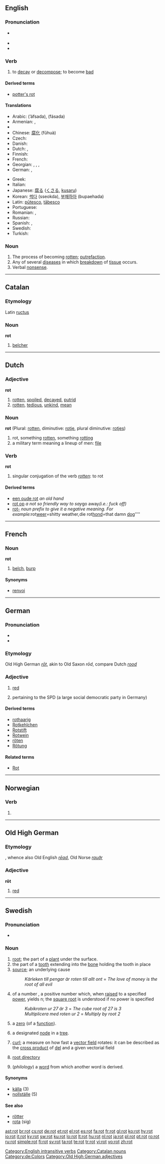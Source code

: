 {{wikipedia|dab=rot}}
{{also|Rot}}
==English==

===Pronunciation===
* {{a|GenAM}} {{IPA|[ɹɑt]}}
* {{audio|en-us-rot.ogg|Audio (US)}}
* {{rhymes|ɒt}}

===Verb===
{{en-verb|rots|rotting|rotted|rotten}}

# to [[decay]] or [[decompose]]; to become [[bad]]

====Derived terms====
* [[potter's rot]]

====Translations====
{{trans-top|to decay}}
* Arabic: {{Arab|[[افسد]]}} (’áfsada), {{Arab|[[فسد]]}} (fásada)
* Armenian: {{t-|hy|փտել|tr=p'tel|sc=Armn|xs=Armenian}}, {{t-|hy|նեխել|tr=nexel|sc=Armn|xs=Armenian}}
* {{trreq|Basque}}
* Chinese: [[腐化]] (fǔhuà)
* Czech: {{t-|cs|hnít}}
* Danish: {{t|da|rådne}}
* Dutch: {{t-|nl|rotten}}, {{t-|nl|vergaan}}
* Finnish: {{t+|fi|mädäntyä}}
* French: {{t+|fr|pourrir}}
* Georgian: {{t|ka|ლპობა|tr=lpoba|xs=Georgian}}, {{t|ka|დალპობა|tr=dalpoba|xs=Georgian}}, {{t|ka|ჩალპობა|tr=čalpoba|xs=Georgian}}, {{t|ka|ხრწნა|tr=xrts‘na|xs=Georgian}}
* German: {{t|de|verrotten}}, {{t+|de|verderben}}
{{trans-mid}}
* Greek: {{t|el|σαπίζω|tr=sapízo|sc=Grek}}
* Italian: {{t+|it|marcire}}
* Japanese: [[腐る]] ([[くさる]], [[kusaru]])
* Korean: [[썩다]] (sseokda), [[부패하아]] (bupaehada)
* Latin: [[putesco#Latin|pūtesco]], [[tabesco#Latin|tābesco]]
* Portuguese: {{t|pt|putrefazer}}
* Romanian: {{t|ro|putrezi}}, {{t|ro|descompune}}
* Russian: {{t|ru|гнить|tr=gnit’|sc=Cyrl}}
* Spanish: {{t-|es|pudrir}}, {{t|es|podrir}}
* Swedish: {{t|sv|ruttna}}
* Turkish: {{t|tr|çürümek}}
{{trans-bottom}}

===Noun===
{{en-noun}}

# The process of becoming [[rotten]]; [[putrefaction]].
# Any of several [[disease]]s in which [[breakdown]] of [[tissue]] occurs.
# Verbal [[nonsense]].

[[Category:English intransitive verbs]]

----

==Catalan==

===Etymology===
Latin [[ructus]]

===Noun===
'''rot'''

# [[belcher]]

[[Category:Catalan nouns]]

----

==Dutch==

===Adjective===
{{nl-adjcomp|rot|rotte|rotter|rottere|rotst|rotste}}
'''rot'''

# [[rotten]], [[spoiled]], [[decayed]], [[putrid]]
# [[rotten]], [[tedious]], [[unkind]], [[mean]]

===Noun===
'''rot''' {{n}} (Plural: [[rotten]], diminutive: [[rotje]], plural diminutive: [[rotjes]])

# rot, something [[rotten]], something [[rotting]]
# a military term meaning a lineup of men: [[file]]

===Verb===
'''rot'''

# singular conjugation of the verb ''[[rotten]]'': to rot

====Derived terms====
* [[een oude rot]] ''an old hand''
* [[rot op]] ''a not so friendly way to say ''go away'' (i.e.: fuck off)''
* [[rot-]] ''noun prefix to give it a negative meaning. For example: ''rot[[weer]]'' = ''shitty weather'', ''die rot[[hond]]'' = ''that damn [[dog]]''''

----

==French==

===Noun===
'''rot''' {{m}}

# [[belch]], [[burp]]

====Synonyms====
* [[renvoi]]

----

==German==

===Pronunciation===
* {{audio|De-rot.ogg|audio}}
* {{IPA|[ʁoːt]|lang=de}}

===Etymology===
Old High German ''[[rōt]]'', akin to Old Saxon ''rōd'', compare Dutch ''[[rood]]''

===Adjective===
{{de-adj|comparative=röter|superlative=rötesten}}

# [[red]]
# {{context|politics|Germany|lang=de}} pertaining to the SPD (a large social democratic party in Germany)

====Derived terms====
* [[rothaarig]]
* [[Rotkehlchen]]
* [[Rotstift]]
* [[Rotwein]]
* [[röten]]
* [[Rötung]]

====Related terms====
* [[Rot]]

[[Category:de:Colors]]

----

==Norwegian==

===Verb===
{{no-verb form}}

# {{form of|[[imperative]]|[[rote#Norwegian|rote]]|lang=no}}

----

==Old High German==

===Etymology===
{{proto|Germanic|raudhaz|lang=goh}}, whence also Old English ''[[rēad]]'', Old Norse ''[[rauðr]]''

===Adjective===
'''rōt'''

# [[red]]

[[Category:Old High German adjectives]]

----

==Swedish==

===Pronunciation===
* {{audio|Sv-en rot.ogg|audio}}

===Noun===
{{infl|sv|noun|g=c}}
{{sv-noun-irreg-c|rot|roten|rötter|rötterna}}

# [[root]]; the part of a [[plant]] under the surface.
# the part of a [[tooth]] extending into the [[bone]] holding the tooth in place
# [[source]]; an underlying cause
#: ''Kärleken till pengar är roten till allt ont'' = ''The love of money is the root of all evil''
# {{mathematics|lang=sv}} of a number {{n}}, a positive number which, when [[raised]] to a specified [[power]], yields n; the [[square root]] is understood if no power is specified
#: ''Kubikroten ur 27 är 3'' = ''The cube root of 27 is 3''
#: ''Multiplicera med roten ur 2'' = ''Multiply by root 2''
# {{mathematics|lang=sv}} a [[zero]] (of a [[function]]).
# {{mathematics|lang=sv}} a designated [[node]] in a [[tree]].
# {{mathematics|lang=sv}} [[curl]]; a measure on how fast a [[vector field]] rotates: it can be described as the [[cross product]] of [[del]] and a given vectorial field
# {{computers|lang=sv}} [[root directory]]
# (''philology'') a [[word]] from which another word is derived.

====Synonyms====
* [[källa]] (3)
* [[nollställe]] (5)

====See also====
* [[rötter]]
* [[rota]] (sig)

[[ast:rot]]
[[br:rot]]
[[cs:rot]]
[[de:rot]]
[[et:rot]]
[[el:rot]]
[[es:rot]]
[[fa:rot]]
[[fr:rot]]
[[gl:rot]]
[[ko:rot]]
[[hy:rot]]
[[io:rot]]
[[it:rot]]
[[ky:rot]]
[[sw:rot]]
[[ku:rot]]
[[lo:rot]]
[[lt:rot]]
[[hu:rot]]
[[nl:rot]]
[[ja:rot]]
[[pl:rot]]
[[pt:rot]]
[[ro:rot]]
[[ru:rot]]
[[simple:rot]]
[[fi:rot]]
[[sv:rot]]
[[ta:rot]]
[[te:rot]]
[[tr:rot]]
[[vi:rot]]
[[vo:rot]]
[[zh:rot]]